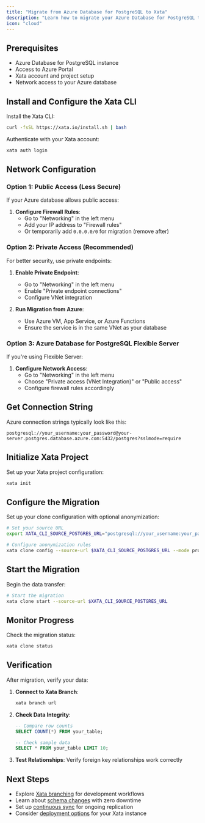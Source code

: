 ```yaml
---
title: "Migrate from Azure Database for PostgreSQL to Xata"
description: "Learn how to migrate your Azure Database for PostgreSQL to Xata using xata clone. Step-by-step instructions for configuring the migration."
icon: "cloud"
---
```


## Prerequisites

- Azure Database for PostgreSQL instance
- Access to Azure Portal
- Xata account and project setup
- Network access to your Azure database

## Install and Configure the Xata CLI

Install the Xata CLI:

```bash
curl -fsSL https://xata.io/install.sh | bash
```

Authenticate with your Xata account:

```bash
xata auth login
```

## Network Configuration

### Option 1: Public Access (Less Secure)

If your Azure database allows public access:

1. **Configure Firewall Rules**:
   - Go to "Networking" in the left menu
   - Add your IP address to "Firewall rules"
   - Or temporarily add `0.0.0.0/0` for migration (remove after)

### Option 2: Private Access (Recommended)

For better security, use private endpoints:

1. **Enable Private Endpoint**:
   - Go to "Networking" in the left menu
   - Enable "Private endpoint connections"
   - Configure VNet integration

2. **Run Migration from Azure**:
   - Use Azure VM, App Service, or Azure Functions
   - Ensure the service is in the same VNet as your database

### Option 3: Azure Database for PostgreSQL Flexible Server

If you're using Flexible Server:

1. **Configure Network Access**:
   - Go to "Networking" in the left menu
   - Choose "Private access (VNet Integration)" or "Public access"
   - Configure firewall rules accordingly

## Get Connection String

Azure connection strings typically look like this:

```
postgresql://your_username:your_password@your-server.postgres.database.azure.com:5432/postgres?sslmode=require
```

## Initialize Xata Project

Set up your Xata project configuration:

```bash
xata init
```

## Configure the Migration

Set up your clone configuration with optional anonymization:

```bash
# Set your source URL
export XATA_CLI_SOURCE_POSTGRES_URL="postgresql://your_username:your_password@your-server.postgres.database.azure.com:5432/postgres?sslmode=require"

# Configure anonymization rules
xata clone config --source-url $XATA_CLI_SOURCE_POSTGRES_URL --mode prompt
```

## Start the Migration

Begin the data transfer:

```bash
# Start the migration
xata clone start --source-url $XATA_CLI_SOURCE_POSTGRES_URL
```

## Monitor Progress

Check the migration status:

```bash
xata clone status
```

## Verification

After migration, verify your data:

1. **Connect to Xata Branch**:
   ```bash
   xata branch url
   ```

2. **Check Data Integrity**:
   ```sql
   -- Compare row counts
   SELECT COUNT(*) FROM your_table;
   
   -- Check sample data
   SELECT * FROM your_table LIMIT 10;
   ```

3. **Test Relationships**: Verify foreign key relationships work correctly

## Next Steps

- Explore [Xata branching](/core-concepts/branching) for development workflows
- Learn about [schema changes](/core-concepts/schema-changes) with zero downtime
- Set up [continuous sync](/tutorials/create-staging-replica) for ongoing replication
- Consider [deployment options](/deployment) for your Xata instance 